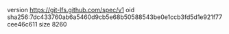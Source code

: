 version https://git-lfs.github.com/spec/v1
oid sha256:7dc433760ab6a5460d9cb5e68b50588543be0e1ccb3fd5d1e921f77cee46c611
size 8260
